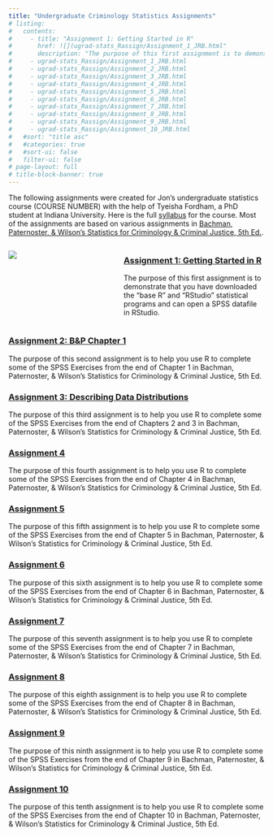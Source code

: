```yaml
---
title: "Undergraduate Criminology Statistics Assignments"
# listing:
#   contents:
#     - title: "Assignment 1: Getting Started in R"
#       href: ![](ugrad-stats_Rassign/Assignment_1_JRB.html"
#       description: "The purpose of this first assignment is to demonstrate that you have downloaded the “base R” and “RStudio” statistical programs and can open a SPSS datafile in RStudio."
#     - ugrad-stats_Rassign/Assignment_1_JRB.html
#     - ugrad-stats_Rassign/Assignment_2_JRB.html
#     - ugrad-stats_Rassign/Assignment_3_JRB.html
#     - ugrad-stats_Rassign/Assignment_4_JRB.html
#     - ugrad-stats_Rassign/Assignment_5_JRB.html
#     - ugrad-stats_Rassign/Assignment_6_JRB.html
#     - ugrad-stats_Rassign/Assignment_7_JRB.html
#     - ugrad-stats_Rassign/Assignment_8_JRB.html
#     - ugrad-stats_Rassign/Assignment_9_JRB.html
#     - ugrad-stats_Rassign/Assignment_10_JRB.html
#   #sort: "title asc"
#   #categories: true
#   #sort-ui: false
#   filter-ui: false
# page-layout: full
# title-block-banner: true
---
```


The following assignments were created for Jon's undergraduate statistics course (COURSE NUMBER) with the help of Tyeisha Fordham, a PhD student at Indiana University. Here is the full [syllabus](FILE-LINK) for the course. Most of the assignments are based on various assignments in [Bachman, Paternoster, & Wilson’s Statistics for Criminology & Criminal Justice, 5th Ed.](https://edge.sagepub.com/bachmansccj5e). 

:::: columns

::: {.column width="35%"}
![](ugrad-stats_Rassign/Images/Assign1_SS2_New_RMD2.jpg)
:::

::: {.column width="5%"}
:::

::: {.column width="60%"}
### [Assignment 1: Getting Started in R](ugrad-stats_Rassign/Assignment_1_JRB.html)
The purpose of this first assignment is to demonstrate that you have downloaded the “base R” and “RStudio” statistical programs and can open a SPSS datafile in RStudio.
:::
::::

### [Assignment 2: B&P Chapter 1](ugrad-stats_Rassign/Assignment_2_JRB.html)
The purpose of this second assignment is to help you use R to complete some of the SPSS Exercises from the end of Chapter 1 in Bachman, Paternoster, & Wilson’s Statistics for Criminology & Criminal Justice, 5th Ed.

### [Assignment 3: Describing Data Distributions](ugrad-stats_Rassign/Assignment_3_JRB.html)
The purpose of this third assignment is to help you use R to complete some of the SPSS Exercises from the end of Chapters 2 and 3 in Bachman, Paternoster, & Wilson’s Statistics for Criminology & Criminal Justice, 5th Ed.

### [Assignment 4](ugrad-stats_Rassign/Assignment_4_JRB.html)
The purpose of this fourth assignment is to help you use R to complete some of the SPSS Exercises from the end of Chapter 4 in Bachman, Paternoster, & Wilson’s Statistics for Criminology & Criminal Justice, 5th Ed.

### [Assignment 5](ugrad-stats_Rassign/Assignment_5_JRB.html)
The purpose of this fifth assignment is to help you use R to complete some of the SPSS Exercises from the end of Chapter 5 in Bachman, Paternoster, & Wilson’s Statistics for Criminology & Criminal Justice, 5th Ed.

### [Assignment 6](ugrad-stats_Rassign/Assignment_6_JRB.html)
The purpose of this sixth assignment is to help you use R to complete some of the SPSS Exercises from the end of Chapter 6 in Bachman, Paternoster, & Wilson’s Statistics for Criminology & Criminal Justice, 5th Ed.

### [Assignment 7](ugrad-stats_Rassign/Assignment_7_JRB.html)
The purpose of this seventh assignment is to help you use R to complete some of the SPSS Exercises from the end of Chapter 7 in Bachman, Paternoster, & Wilson’s Statistics for Criminology & Criminal Justice, 5th Ed.

### [Assignment 8](ugrad-stats_Rassign/Assignment_8_JRB.html)
The purpose of this eighth assignment is to help you use R to complete some of the SPSS Exercises from the end of Chapter 8 in Bachman, Paternoster, & Wilson’s Statistics for Criminology & Criminal Justice, 5th Ed.

### [Assignment 9](ugrad-stats_Rassign/Assignment_9_JRB.html)
The purpose of this ninth assignment is to help you use R to complete some of the SPSS Exercises from the end of Chapter 9 in Bachman, Paternoster, & Wilson’s Statistics for Criminology & Criminal Justice, 5th Ed.

### [Assignment 10](ugrad-stats_Rassign/Assignment_10_JRB.html)
The purpose of this tenth assignment is to help you use R to complete some of the SPSS Exercises from the end of Chapter 10 in Bachman, Paternoster, & Wilson’s Statistics for Criminology & Criminal Justice, 5th Ed.
